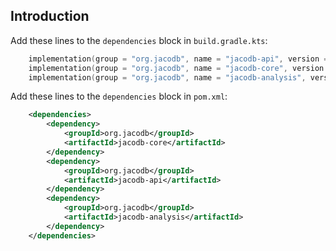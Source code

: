 
## Introduction

Add these lines to the `dependencies` block in `build.gradle.kts`:
```kotlin
    implementation(group = "org.jacodb", name = "jacodb-api", version = jacodbVersion)
    implementation(group = "org.jacodb", name = "jacodb-core", version = jacodbVersion)
    implementation(group = "org.jacodb", name = "jacodb-analysis", version = jacodbVersion)
```

Add these lines to the `dependencies` block in `pom.xml`:
```xml
    <dependencies>
        <dependency>
            <groupId>org.jacodb</groupId>
            <artifactId>jacodb-core</artifactId>
        </dependency>
        <dependency>
            <groupId>org.jacodb</groupId>
            <artifactId>jacodb-api</artifactId>
        </dependency>
        <dependency>
            <groupId>org.jacodb</groupId>
            <artifactId>jacodb-analysis</artifactId>
        </dependency>
    </dependencies>
```

